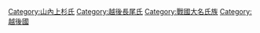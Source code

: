 [[Category:山內上杉氏|Category:山內上杉氏]]
[[Category:越後長尾氏|Category:越後長尾氏]]
[[Category:戰國大名氏族|Category:戰國大名氏族]]
[[Category:越後國|Category:越後國]]